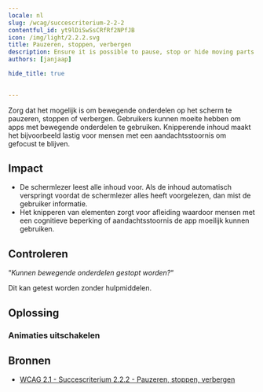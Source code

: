 ```yaml
---
locale: nl
slug: /wcag/succescriterium-2-2-2
contentful_id: yt9lDiSwSsCRfRf2NPfJB
icon: /img/light/2.2.2.svg
title: Pauzeren, stoppen, verbergen
description: Ensure it is possible to pause, stop or hide moving parts on the screen.
authors: [janjaap]

hide_title: true

	
---
```


<Hero
  title="Pauzeren, stoppen, verbergen"
  icon="/img/light/2.2.2.svg"
  prefix="Succescriterium 2.2.2"
  suffix="Niveau A"
/>

Zorg dat het mogelijk is om bewegende onderdelen op het scherm te pauzeren, stoppen of verbergen. Gebruikers kunnen moeite hebben om apps met bewegende onderdelen te gebruiken. Knipperende inhoud maakt het bijvoorbeeld lastig voor mensen met een aandachtsstoornis om gefocust te blijven.

## Impact

- De schermlezer leest alle inhoud voor. Als de inhoud automatisch verspringt voordat de schermlezer alles heeft voorgelezen, dan mist de gebruiker informatie.
- Het knipperen van elementen zorgt voor afleiding waardoor mensen met een cognitieve beperking of aandachtsstoornis de app moeilijk kunnen gebruiken.

## Controleren

“*Kunnen bewegende onderdelen gestopt worden?*“

Dit kan getest worden zonder hulpmiddelen.

## Oplossing

### Animaties uitschakelen

<CodeSample id="screen-animations" locale="nl"/>

## Bronnen

- [WCAG 2.1 - Succescriterium 2.2.2 - Pauzeren, stoppen, verbergen](https://www.w3.org/Translations/WCAG21-nl/#pauzeren-stoppen-verbergen)